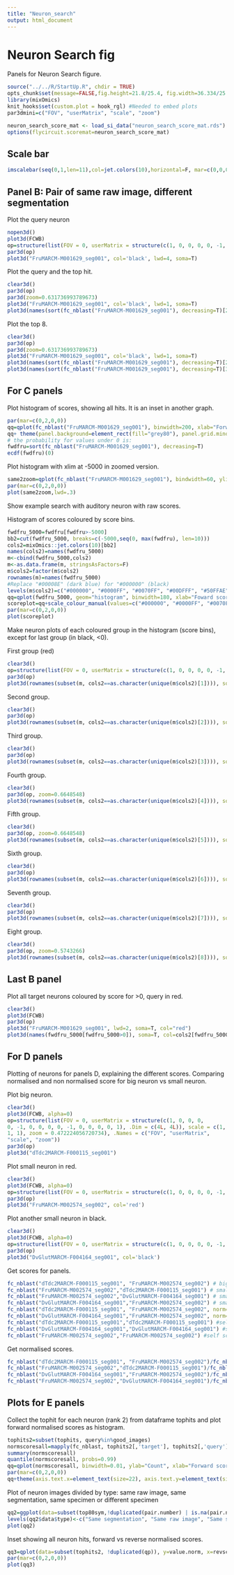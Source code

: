 ```yaml
---
title: "Neuron_search"
output: html_document
---
```


Neuron Search fig
========================================================
Panels for Neuron Search figure.
```r
source("../../R/StartUp.R", chdir = TRUE)
opts_chunk$set(message=FALSE,fig.height=21.8/25.4, fig.width=36.334/25.4, dev='png', dpi=300, fig.path="figure/")
library(mixOmics)
knit_hooks$set(custom.plot = hook_rgl) #Needed to embed plots
par3dmini=c("FOV", "userMatrix", "scale", "zoom")
```

```r
neuron_search_score_mat <- load_si_data("neuron_search_score_mat.rds")
options(flycircuit.scoremat=neuron_search_score_mat)
```

Scale bar
--------------------

```r
imscalebar(seq(0,1,len=11),col=jet.colors(10),horizontal=F, mar=c(0,0,0,0))
```

Panel B: Pair of same raw image, different segmentation
-------------------------------

Plot the query neuron
```r
nopen3d()
plot3d(FCWB)
op=structure(list(FOV = 0, userMatrix = structure(c(1, 0, 0, 0, 0, -1, 0, 0, 0, 0, -1, 0, 0, 0, 0, 1), .Dim = c(4L, 4L)), scale = c(1, 1, 1), zoom = 0.218791082501411), .Names = c("FOV", "userMatrix", "scale", "zoom"))
par3d(op)
plot3d("FruMARCM-M001629_seg001", col='black', lwd=4, soma=T)
```

Plot the query and the top hit.
```r
clear3d()
par3d(op)
par3d(zoom=0.631736993789673)
plot3d("FruMARCM-M001629_seg001", col='black', lwd=1, soma=T)
plot3d(names(sort(fc_nblast("FruMARCM-M001629_seg001"), decreasing=T)[2]), col='red', lwd=4, soma=T)
```

Plot the top 8.
```r
clear3d()
par3d(op)
par3d(zoom=0.631736993789673)
plot3d("FruMARCM-M001629_seg001", col='black', lwd=1, soma=T)
plot3d(names(sort(fc_nblast("FruMARCM-M001629_seg001"), decreasing=T)[2]), col='red', lwd=4, soma=T)
plot3d(names(sort(fc_nblast("FruMARCM-M001629_seg001"), decreasing=T)[3:11]), soma=T)
```

For C panels
---------------------

Plot histogram of scores, showing all hits. It is an inset in another graph.
```r
par(mar=c(0,2,0,0))
qq=qplot(fc_nblast("FruMARCM-M001629_seg001"), binwidth=200, xlab="Forward score", ylab="Count")
qq+ theme(panel.background=element_rect(fill="grey80"), panel.grid.minor=element_line(colour='grey80'), axis.text.x=element_text(size=22), axis.text.y=element_text(size=22), axis.title.x=element_text(size=26), axis.title.y=element_text(size=26)) + geom_vline(xintercept = 0, colour="red", linetype=2, size=1)
# the probability for values under 0 is:
fwdfru=sort(fc_nblast("FruMARCM-M001629_seg001"), decreasing=T)
ecdf(fwdfru)(0)
```

Plot histogram with xlim at -5000 in zoomed version.
```r
same2zoom=qplot(fc_nblast("FruMARCM-M001629_seg001"), bindwidth=60, ylim=c(0,10), xlim=c(6500, 10000), xlab="Forward score", ylab="Count") + theme(panel.background=element_rect(fill="grey80"), panel.grid.minor=element_line(colour='grey80'), axis.text.x=element_text(size=22), axis.text.y=element_text(size=22), axis.title.x=element_text(size=26), axis.title.y=element_text(size=26))
par(mar=c(0,2,0,0))
plot(same2zoom,lwd=.3)
```

Show example search with auditory neuron with raw scores. 

Histogram of scores coloured by score bins.
```r
fwdfru_5000=fwdfru[fwdfru>-5000]
bb2=cut(fwdfru_5000, breaks=c(-5000,seq(0, max(fwdfru), len=10)))
cols2=mixOmics::jet.colors(10)[bb2]
names(cols2)=names(fwdfru_5000)
m<-cbind(fwdfru_5000,cols2)
m<-as.data.frame(m, stringsAsFactors=F)
m$cols2=factor(m$cols2)
rownames(m)=names(fwdfru_5000)
#Replace "#00008E" (dark blue) for "#000000" (black)
levels(m$cols2)=c("#000000", "#0000FF", "#0070FF", "#00DFFF", "#50FFAE", "#7F0000", "#BFFF3F", "#FF5F00", "#FFCE00")
qq=qplot(fwdfru_5000, geom="histogram", binwidth=180, xlab="Foward score", ylab="Count", colour=factor(cols2), fill=factor(cols2))
scoreplot=qq+scale_colour_manual(values=c("#000000", "#0000FF", "#0070FF", "#00DFFF", "#50FFAE", "#7F0000", "#BFFF3F", "#FF5F00", "#FFCE00"))+scale_fill_manual(values=c("#000000", "#0000FF", "#0070FF", "#00DFFF", "#50FFAE", "#7F0000", "#BFFF3F", "#FF5F00", "#FFCE00"))+ theme(axis.text.x=element_text(size=22), axis.text.y=element_text(size=22), axis.title.x=element_text(size=26), axis.title.y=element_text(size=26), legend.position="none")
par(mar=c(0,2,0,0))
plot(scoreplot)
```

Make neuron plots of each coloured group in the histogram (score bins), except for last group (in black, <0).

First group (red)
```r
clear3d()
op=structure(list(FOV = 0, userMatrix = structure(c(1, 0, 0, 0, 0, -1, 0, 0, 0, 0, -1, 0, 0, 0, 0, 1), .Dim = c(4L, 4L)), scale = c(1, 1, 1), zoom = 0.633195042610168), .Names = c("FOV", "userMatrix", "scale", "zoom"))
par3d(op)
plot3d(rownames(subset(m, cols2==as.character(unique(m$cols2)[1]))), soma=T, col=as.character(unique(m$cols2)[1]), lwd=2)
```

Second group.
```r
clear3d()
par3d(op)
plot3d(rownames(subset(m, cols2==as.character(unique(m$cols2)[2]))), soma=T, col=as.character(unique(m$cols2)[2]))
```

Third group.
```r
clear3d()
par3d(op)
plot3d(rownames(subset(m, cols2==as.character(unique(m$cols2)[3]))), soma=T, col=as.character(unique(m$cols2)[3]))
```

Fourth group.
```r
clear3d()
par3d(op, zoom=0.6648548)
plot3d(rownames(subset(m, cols2==as.character(unique(m$cols2)[4]))), soma=T, col=as.character(unique(m$cols2)[4]))
```

Fifth group.
```r
clear3d()
par3d(op, zoom=0.6648548)
plot3d(rownames(subset(m, cols2==as.character(unique(m$cols2)[5]))), soma=T, col=as.character(unique(m$cols2)[5]))
```

Sixth group.
```r
clear3d()
par3d(op)
plot3d(rownames(subset(m, cols2==as.character(unique(m$cols2)[6]))), soma=T, col=as.character(unique(m$cols2)[6]))
```

Seventh group.
```r
clear3d()
par3d(op)
plot3d(rownames(subset(m, cols2==as.character(unique(m$cols2)[7]))), soma=T, col=as.character(unique(m$cols2)[7]))
```

Eight group.
```r
clear3d()
par3d(op, zoom=0.5743266)
plot3d(rownames(subset(m, cols2==as.character(unique(m$cols2)[8]))), soma=T, col=as.character(unique(m$cols2)[8]))
```

Last B panel
-------------------------

Plot all target neurons coloured by score for >0, query in red.
```r
clear3d()
plot3d(FCWB)
par3d(op)
plot3d("FruMARCM-M001629_seg001", lwd=2, soma=T, col="red")
plot3d(names(fwdfru_5000[fwdfru_5000>0]), soma=T, col=cols2[fwdfru_5000>0])
```

For D panels
------------------------

Plotting of neurons for panels D, explaining the different scores. Comparing normalised and non normalised score for big neuron vs small neuron.

Plot big neuron.
```r
clear3d()
plot3d(FCWB, alpha=0)
op=structure(list(FOV = 0, userMatrix = structure(c(1, 0, 0, 0, 
0, -1, 0, 0, 0, 0, -1, 0, 0, 0, 0, 1), .Dim = c(4L, 4L)), scale = c(1, 
1, 1), zoom = 0.472224056720734), .Names = c("FOV", "userMatrix", 
"scale", "zoom"))
par3d(op)
plot3d("dTdc2MARCM-F000115_seg001")
```

Plot small neuron in red.
```r
clear3d()
plot3d(FCWB, alpha=0)
op=structure(list(FOV = 0, userMatrix = structure(c(1, 0, 0, 0, 0, -1, 0, 0, 0, 0, -1, 0, 0, 0, 0, 1), .Dim = c(4L, 4L)), scale = c(1, 1, 1), zoom = 0.472224056720734), .Names = c("FOV", "userMatrix", "scale", "zoom"))
par3d(op)
plot3d("FruMARCM-M002574_seg002", col='red')
```

Plot another small neuron in black.
```r
clear3d()
plot3d(FCWB, alpha=0)
op=structure(list(FOV = 0, userMatrix = structure(c(1, 0, 0, 0, 0, -1, 0, 0, 0, 0, -1, 0, 0, 0, 0, 1), .Dim = c(4L, 4L)), scale = c(1, 1, 1), zoom = 0.472224056720734), .Names = c("FOV", "userMatrix", "scale", "zoom"))
par3d(op)
plot3d("DvGlutMARCM-F004164_seg001", col='black')
```

Get scores for panels.
```r
fc_nblast("dTdc2MARCM-F000115_seg001", "FruMARCM-M002574_seg002") # big vs small 1
fc_nblast("FruMARCM-M002574_seg002","dTdc2MARCM-F000115_seg001") # small 1 vs big
fc_nblast("FruMARCM-M002574_seg002","DvGlutMARCM-F004164_seg001") # small 1 vs small 2
fc_nblast("DvGlutMARCM-F004164_seg001","FruMARCM-M002574_seg002") # small 2 vs small 1
fc_nblast("dTdc2MARCM-F000115_seg001", "FruMARCM-M002574_seg002", norm="mean") # mean score big vs small 1
fc_nblast("DvGlutMARCM-F004164_seg001","FruMARCM-M002574_seg002", norm="mean") # mean score small 2 vs small 1
fc_nblast("dTdc2MARCM-F000115_seg001","dTdc2MARCM-F000115_seg001") #self score big
fc_nblast("DvGlutMARCM-F004164_seg001","DvGlutMARCM-F004164_seg001") #self score small 2
fc_nblast("FruMARCM-M002574_seg002","FruMARCM-M002574_seg002") #self score small 1
```

Get normalised scores.
```r
fc_nblast("dTdc2MARCM-F000115_seg001", "FruMARCM-M002574_seg002")/fc_nblast("dTdc2MARCM-F000115_seg001","dTdc2MARCM-F000115_seg001") # normalised big vs small 1
fc_nblast("FruMARCM-M002574_seg002","dTdc2MARCM-F000115_seg001")/fc_nblast("FruMARCM-M002574_seg002","FruMARCM-M002574_seg002") # normalised small 1 vs big
fc_nblast("DvGlutMARCM-F004164_seg001","FruMARCM-M002574_seg002")/fc_nblast("DvGlutMARCM-F004164_seg001","DvGlutMARCM-F004164_seg001") # normalised small 2 vs small 1
fc_nblast("FruMARCM-M002574_seg002","DvGlutMARCM-F004164_seg001")/fc_nblast("FruMARCM-M002574_seg002","FruMARCM-M002574_seg002") # normalised small 1 vs small 2
```

Plots for E panels
---------------------------

Collect the tophit for each neuron (rank 2) from dataframe tophits and plot forward normalised scores as histogram.
```r
tophits2=subset(tophits, query%in%good_images)
normscoresall=mapply(fc_nblast, tophits2[,'target'], tophits2[,'query'], normalisation='mean')
summary(normscoresall)
quantile(normscoresall, probs=0.99)
qq=qplot(normscoresall, binwidth=0.01, ylab="Count", xlab="Forward score of top hit")
par(mar=c(0,2,0,0))
qq+theme(axis.text.x=element_text(size=22), axis.text.y=element_text(size=22), axis.title.x=element_text(size=26), axis.title.y=element_text(size=26)) + geom_vline(xintercept = mean(normscoresall), colour="red", linetype=2, size=2) + geom_vline(xintercept = quantile(normscoresall, 0.99), colour="green", linetype=2, size=2)
```

Plot of neuron images divided by type: same raw image, same segmentation, same specimen or different specimen
```r
qq2=ggplot(data=subset(top80sym,!duplicated(pair.number) | is.na(pair.number)), aes(x=revscore.norm, y=value.norm)) + geom_point(aes(colour=type), size=10) + labs(x="Reverse score", y="Forward score", colour="Image Type")+theme(axis.text.x=element_text(size=22), axis.text.y=element_text(size=22), axis.title.x=element_text(size=26), axis.title.y=element_text(size=26), legend.text=element_text(size=26), legend.title=element_text(size=26),legend.position=c(0.86, 0.11))
levels(qq2$data$type)<-c("Same segmentation", "Same raw image", "Same specimen", "Different specimen")
plot(qq2)
```

Inset showing all neuron hits, forward vs reverse normalised scores.
```r
qq3=qplot(data=subset(tophits2, !duplicated(qp)), y=value.norm, x=revscore.norm, xlab="Reverse score", ylab="Forward score")+ geom_vline(xintercept=0.8) +geom_hline(yintercept=0.8)+ theme(panel.background=element_rect(fill="grey80"), panel.grid.minor=element_line(colour='grey80'), axis.text.x=element_text(size=22), axis.text.y=element_text(size=22), axis.title.x=element_text(size=26), axis.title.y=element_text(size=26))
par(mar=c(0,2,0,0))
plot(qq3)
```
